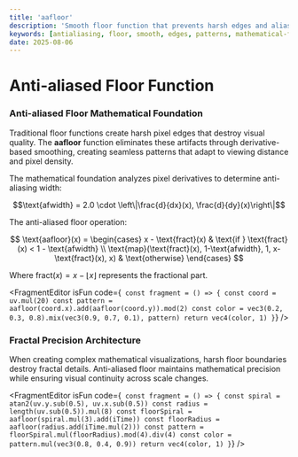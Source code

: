 ```yaml
---
title: 'aafloor'
description: 'Smooth floor function that prevents harsh edges and aliasing artifacts in visual patterns'
keywords: [antialiasing, floor, smooth, edges, patterns, mathematical-functions]
date: 2025-08-06
---
```



# Anti-aliased Floor Function

### Anti-aliased Floor Mathematical Foundation

Traditional floor functions create harsh pixel edges that destroy visual quality. The **aafloor** function eliminates these artifacts through derivative-based smoothing, creating seamless patterns that adapt to viewing distance and pixel density.

The mathematical foundation analyzes pixel derivatives to determine anti-aliasing width:

$$\text{afwidth} = 2.0 \cdot \left\|\frac{d}{dx}(x), \frac{d}{dy}(x)\right\|$$

The anti-aliased floor operation:

$$
\text{aafloor}(x) = \begin{cases}
x - \text{fract}(x) & \text{if } \text{fract}(x) < 1 - \text{afwidth} \\
\text{map}(\text{fract}(x), 1-\text{afwidth}, 1, x-\text{fract}(x), x) & \text{otherwise}
\end{cases}
$$

Where $\text{fract}(x) = x - \lfloor x \rfloor$ represents the fractional part.

<FragmentEditor
        isFun
        code={`
const fragment = () => {
        const coord = uv.mul(20)
        const pattern = aafloor(coord.x).add(aafloor(coord.y)).mod(2)
        const color = vec3(0.2, 0.3, 0.8).mix(vec3(0.9, 0.7, 0.1), pattern)
        return vec4(color, 1)
}`}
/>

### Fractal Precision Architecture

When creating complex mathematical visualizations, harsh floor boundaries destroy fractal details. Anti-aliased floor maintains mathematical precision while ensuring visual continuity across scale changes.

<FragmentEditor
        isFun
        code={`
const fragment = () => {
        const spiral = atan2(uv.y.sub(0.5), uv.x.sub(0.5))
        const radius = length(uv.sub(0.5)).mul(8)
        const floorSpiral = aafloor(spiral.mul(3).add(iTime))
        const floorRadius = aafloor(radius.add(iTime.mul(2)))
        const pattern = floorSpiral.mul(floorRadius).mod(4).div(4)
        const color = pattern.mul(vec3(0.8, 0.4, 0.9))
        return vec4(color, 1)
}`}
/>

